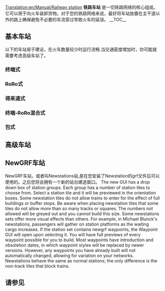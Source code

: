 [[Translation:en/Manual/Railway station]]
{{zh/目录}}
'''铁路车站''' 是一切铁路网络的核心组成。它可以用于向火车装卸货物。对于您的铁路网络来说，最好将车站放置在主干道以外的路上确保避免不必要的车流穿过导致火车的延误。
__TOC__
{{en/-}}
==基本车站==
以下的车站易于建设，在火车数量较少时运行流畅.当交通密度增加时，你可能就需要考虑高级车站了。
===终端式===
===RoRo式===
===得来速式===
===终端-RoRo混合式===
===包式===

==高级车站==
==NewGRF车站==
NewGRF车站，或者叫Newstations站,是在您安装了Newstation的grf文件后可以使用的。之后您将会拥有一个新的站台建造窗口。
The new GUI has a drop down box of station groups. Each group has a number of station tiles to choose from. Select a station tile and it will be previewed in the orientation boxes. Some newstation tiles do not allow trains to enter for the effect of full buildings or buffer stops. Be aware when placing newstation tiles that some tiles do not allow more than so many tracks or squares. The numbers not allowed will be greyed out and you cannot build this size. Some newstations sets offer more visual effects than others. For example, in Michael Blunck's newstations, passengers will gather on station platforms as the waiting cargo increases.
If the station set contains newgrf waypoints, the Waypoint GUI will open upon selecting it. You will have full previews of every waypoint possible for you to build. Most waypoints have introduction and obsoletion dates, in which waypoint styles will be replaced by newer versions. However, any waypoints you have already built will not automatically changed, allowing for variation on your networks.
Newstations behave the same as normal stations; the only difference is the non-track tiles that block trains.
==请参见==